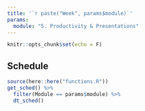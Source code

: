 ```yaml
---
title: '`r paste("Week", params$module)`'
params:
  module: "5. Productivity & Presentations"
---
```


```r
knitr::opts_chunk$set(echo = F)
```

## Schedule

```r
source(here::here("functions.R"))
get_sched() %>% 
  filter(Module == params$module) %>% 
  dt_sched()
```


